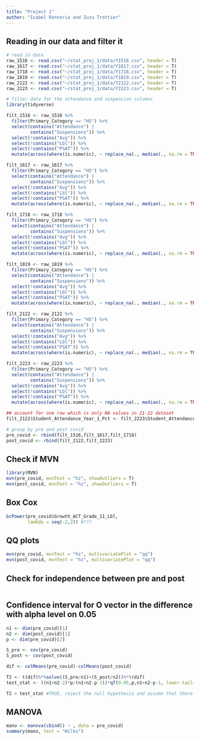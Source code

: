 ```yaml
---
title: "Project 1"
author: "Isabel Renteria and Zuzu Trottier"
---
```


## Reading in our data and filter it
```r
# read in data
raw_1516 <- read.csv("~/stat_proj_1/data/Y1516.csv", header = T)
raw_1617 <- read.csv("~/stat_proj_1/data/Y1617.csv", header = T)
raw_1718 <- read.csv("~/stat_proj_1/data/Y1718.csv", header = T)
raw_1819 <- read.csv("~/stat_proj_1/data/Y1819.csv", header = T)
raw_2122 <- read.csv("~/stat_proj_1/data/Y2122.csv", header = T)
raw_2223 <- read.csv("~/stat_proj_1/data/Y2223.csv", header = T)

# filter data for the attendance and suspension columns
library(tidyverse)

filt_1516 <- raw_1516 %>% 
  filter(Primary_Category == "HS") %>%
  select(contains("Attendance") | 
         contains("Suspensions")) %>%
  select(!contains("Avg")) %>%
  select(!contains("Lbl")) %>%
  select(!contains("PSAT")) %>% 
  mutate(across(where(is.numeric), ~ replace_na(., median(., na.rm = TRUE))))

filt_1617 <- raw_1617 %>% 
  filter(Primary_Category == "HS") %>%
  select(contains("Attendance") | 
         contains("Suspensions")) %>%
  select(!contains("Avg")) %>%
  select(!contains("Lbl")) %>%
  select(!contains("PSAT")) %>% 
  mutate(across(where(is.numeric), ~ replace_na(., median(., na.rm = TRUE))))

filt_1718 <- raw_1718 %>% 
  filter(Primary_Category == "HS") %>%
  select(contains("Attendance") | 
         contains("Suspensions")) %>%
  select(!contains("Avg")) %>%
  select(!contains("Lbl")) %>%
  select(!contains("PSAT")) %>% 
  mutate(across(where(is.numeric), ~ replace_na(., median(., na.rm = TRUE))))

filt_1819 <- raw_1819 %>% 
  filter(Primary_Category == "HS") %>%
  select(contains("Attendance") | 
         contains("Suspensions")) %>%
  select(!contains("Avg")) %>%
  select(!contains("Lbl")) %>%
  select(!contains("PSAT")) %>% 
  mutate(across(where(is.numeric), ~ replace_na(., median(., na.rm = TRUE))))

filt_2122 <- raw_2122 %>% 
  filter(Primary_Category == "HS") %>%
  select(contains("Attendance") | 
         contains("Suspensions")) %>%
  select(!contains("Avg")) %>%
  select(!contains("Lbl")) %>%
  select(!contains("PSAT")) %>% 
  mutate(across(where(is.numeric), ~ replace_na(., median(., na.rm = TRUE))))

filt_2223 <- raw_2223 %>% 
  filter(Primary_Category == "HS") %>%
  select(contains("Attendance") | 
         contains("Suspensions")) %>%
  select(!contains("Avg")) %>%
  select(!contains("Lbl")) %>%
  select(!contains("PSAT")) %>% 
  mutate(across(where(is.numeric), ~ replace_na(., median(., na.rm = TRUE))))

## account for one row which is only NA values in 21-22 dataset
filt_2122$Student_Attendance_Year_1_Pct <- filt_2223$Student_Attendance_Year_1_Pct

# group by pre and post covid
pre_covid <- rbind(filt_1516,filt_1617,filt_1718)
post_covid <- rbind(filt_2122,filt_2223)
```

## Check if MVN
```r
library(MVN)
mvn(pre_covid, mvnTest = "hz", showOutliers = T)
mvn(post_covid, mvnTest = "hz", showOutliers = T)
```

## Box Cox
```r
bcPower(pre_covid$Growth_ACT_Grade_11_Lbl,
        lambda = seq(-2,2)) #???
```

## QQ plots
```r
mvn(pre_covid, mvnTest = "hz", multivariatePlot = "qq")
mvn(post_covid, mvnTest = "hz", multivariatePlot = "qq")
```

## Check for independence between pre and post
```r

```

## Confidence interval for O vector in the difference with alpha level on 0.05
```r
n1 <- dim(pre_covid)[1]
n2 <- dim(post_covid)[1]
p <- dim(pre_covid)[2]

S_pre <- cov(pre_covid)
S_post <- cov(post_covid)

dif <- colMeans(pre_covid)-colMeans(post_covid)

T2 <- t(dif)%*%solve((S_pre/n1)+(S_post/n2))%*%(dif)
test_stat <- ((n1+n2-2)*p/(n1+n2-p-1))*qf(0.05,p,n1+n2-p-1, lower.tail=F)

T2 > test_stat #TRUE, reject the null hypothesis and assume that there is a difference between pre- and post- covid
```

## MANOVA
```r
mano <- manova(cbind() ~ , data = pre_covid)
summary(mano, test = "Wilks")
```

